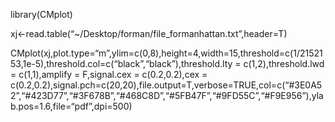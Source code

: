 library(CMplot)

xj<-read.table("~/Desktop/forman/file_formanhattan.txt",header=T)

CMplot(xj,plot.type="m",ylim=c(0,8),height=4,width=15,threshold=c(1/2152153,1e-5),threshold.col=c("black","black"),threshold.lty = c(1,2),threshold.lwd = c(1,1),amplify = F,signal.cex = c(0.2,0.2),cex = c(0.2,0.2),signal.pch=c(20,20),file.output=T,verbose=TRUE,col=c("#3E0A52","#423D77","#3F678B","#468C8D","#5FB47F","#9FD55C","#F9E956"),ylab.pos=1.6,file="pdf",dpi=500)
